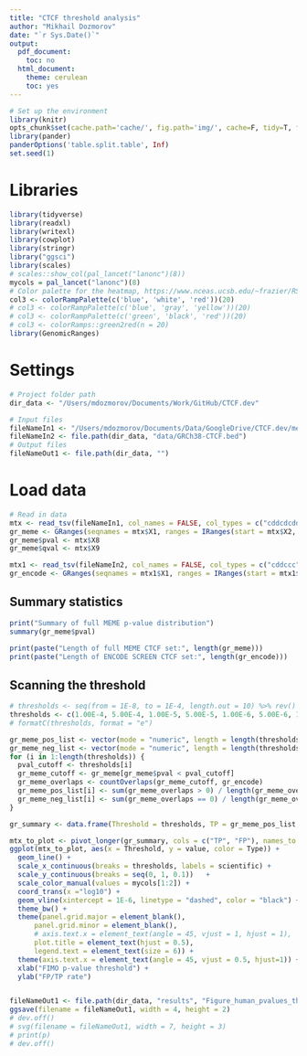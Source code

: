 ```yaml
---
title: "CTCF threshold analysis"
author: "Mikhail Dozmorov"
date: "`r Sys.Date()`"
output:
  pdf_document:
    toc: no
  html_document:
    theme: cerulean
    toc: yes
---
```


```r
# Set up the environment
library(knitr)
opts_chunk$set(cache.path='cache/', fig.path='img/', cache=F, tidy=T, fig.keep='high', echo=F, dpi=100, warnings=F, message=F, comment=NA, warning=F, results='as.is', fig.width = 10, fig.height = 6) #out.width=700, 
library(pander)
panderOptions('table.split.table', Inf)
set.seed(1)
```

# Libraries

```r
library(tidyverse)
library(readxl)
library(writexl)
library(cowplot)
library(stringr)
library("ggsci")
library(scales)
# scales::show_col(pal_lancet("lanonc")(8))
mycols = pal_lancet("lanonc")(8)
# Color palette for the heatmap, https://www.nceas.ucsb.edu/~frazier/RSpatialGuides/colorPaletteCheatsheet.pdf
col3 <- colorRampPalette(c('blue', 'white', 'red'))(20)
# col3 <- colorRampPalette(c('blue', 'gray', 'yellow'))(20)
# col3 <- colorRampPalette(c('green', 'black', 'red'))(20)
# col3 <- colorRamps::green2red(n = 20)
library(GenomicRanges)
```

# Settings

```r
# Project folder path
dir_data <- "/Users/mdozmorov/Documents/Work/GitHub/CTCF.dev"

# Input files
fileNameIn1 <- "/Users/mdozmorov/Documents/Data/GoogleDrive/CTCF.dev/merlot/hg38.JASPAR2022_MA0139.1.bed"
fileNameIn2 <- file.path(dir_data, "data/GRCh38-CTCF.bed")
# Output files
fileNameOut1 <- file.path(dir_data, "")
```

# Load data

```r
# Read in data
mtx <- read_tsv(fileNameIn1, col_names = FALSE, col_types = c("cddcdcdd"))
gr_meme <- GRanges(seqnames = mtx$X1, ranges = IRanges(start = mtx$X2, end = mtx$X3), strand = mtx$X6)
gr_meme$pval <- mtx$X8
gr_meme$qval <- mtx$X9

mtx1 <- read_tsv(fileNameIn2, col_names = FALSE, col_types = c("cddccc"))
gr_encode <- GRanges(seqnames = mtx1$X1, ranges = IRanges(start = mtx1$X2, end = mtx1$X3))
```

## Summary statistics

```r
print("Summary of full MEME p-value distribution")
summary(gr_meme$pval)

print(paste("Length of full MEME CTCF set:", length(gr_meme)))
print(paste("Length of ENCODE SCREEN CTCF set:", length(gr_encode)))
```

## Scanning the threshold

```r
# thresholds <- seq(from = 1E-8, to = 1E-4, length.out = 10) %>% rev()
thresholds <- c(1.00E-4, 5.00E-4, 1.00E-5, 5.00E-5, 1.00E-6, 5.00E-6, 1.00E-7, 5.00E-7, 1.00E-8)
# formatC(thresholds, format = "e")

gr_meme_pos_list <- vector(mode = "numeric", length = length(thresholds))
gr_meme_neg_list <- vector(mode = "numeric", length = length(thresholds))
for (i in 1:length(thresholds)) {
  pval_cutoff <- thresholds[i]
  gr_meme_cutoff <- gr_meme[gr_meme$pval < pval_cutoff]
  gr_meme_overlaps <- countOverlaps(gr_meme_cutoff, gr_encode)
  gr_meme_pos_list[i] <- sum(gr_meme_overlaps > 0) / length(gr_meme_overlaps)
  gr_meme_neg_list[i] <- sum(gr_meme_overlaps == 0) / length(gr_meme_overlaps)
}

gr_summary <- data.frame(Threshold = thresholds, TP = gr_meme_pos_list, FP = gr_meme_neg_list)

mtx_to_plot <- pivot_longer(gr_summary, cols = c("TP", "FP"), names_to = "Type")
ggplot(mtx_to_plot, aes(x = Threshold, y = value, color = Type)) +
  geom_line() +
  scale_x_continuous(breaks = thresholds, labels = scientific) +
  scale_y_continuous(breaks = seq(0, 1, 0.1))   + 
  scale_color_manual(values = mycols[1:2]) +
  coord_trans(x ="log10") +
  geom_vline(xintercept = 1E-6, linetype = "dashed", color = "black") +
  theme_bw() +
  theme(panel.grid.major = element_blank(), 
      panel.grid.minor = element_blank(), 
      # axis.text.x = element_text(angle = 45, vjust = 1, hjust = 1),
      plot.title = element_text(hjust = 0.5),
      legend.text = element_text(size = 6)) +
  theme(axis.text.x = element_text(angle = 45, vjust = 0.5, hjust=1)) +
  xlab("FIMO p-value threshold") +
  ylab("FP/TP rate")


fileNameOut1 <- file.path(dir_data, "results", "Figure_human_pvalues_threshold.svg")
ggsave(filename = fileNameOut1, width = 4, height = 2)
# dev.off()
# svg(filename = fileNameOut1, width = 7, height = 3)
# print(p)
# dev.off()

```



